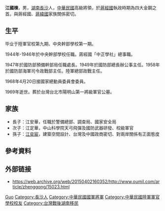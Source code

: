 {{Otheruses|other=名为江国栋的其他人物|江国栋}}

'''江國棟'''{{BD|1916年||1969年|6月23日}}，男，[[湖南|湖南]][[長沙|長沙]]人，[[中華民國|中華民國]]高級將領，於[[蔣經國|蔣經國]]執政時期為四大金鋼之首。與蔣經國、[[蔣緯國|蔣緯國]]家族關係密切。

== 生平 ==
毕业于陸軍官校第九期、中央幹部學校第一期。

1944年-1946年於中央幹部學校任職。蔣經國「中正學社」總事職。

1947年於國防部預備幹部局任職處長。1949年於國防部總長辦公事主任。1958年於國防部海軍司令政戰部主任。陸軍總部政戰主任。

1968年4月20日接國家總動員委員會委員。

1969年逝世。葬於台灣台北市陽明山第一將級軍官公墓。

== 家族 ==
* 長子：江安華，任職於警備總部、調查局、國家安全局
* 次子：江定華，中山科學院天弓飛彈及國防武器研發、校級軍官
* 孫子：[[江奕宸|江奕宸]]，建築空間設計、台灣及中國政商密切、對兩岸關係有正面態度

== 參考資料 ==
{{reflist}}

== 外部链接 ==
* https://web.archive.org/web/20150402160352/http://www.oumil.com/article/zhenggong/15023.html

{{authority control}}
{{DEFAULTSORT:Jiang江}}
[[Category:江姓|Guo]]
[[Category:長沙人|Category:長沙人]]
[[Category:中華民國國軍將軍|Category:中華民國國軍將軍]]
[[Category:中華民國陸軍軍官學校校友|Category:中華民國陸軍軍官學校校友]]
[[Category:台灣戰後湖南移民|Category:台灣戰後湖南移民]]